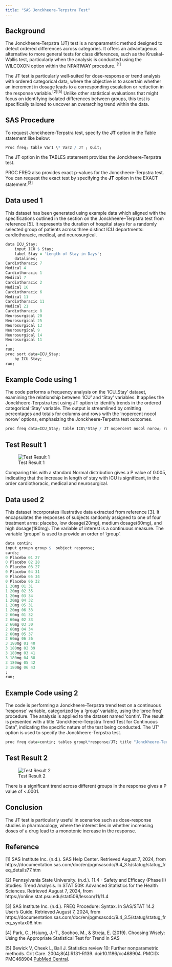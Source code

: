```yaml
---
title: "SAS Jonckheere-Terpstra Test"
---
```


## Background

The Jonckheere-Terpstra (JT) test is a nonparametric method designed to detect ordered differences across categories. It offers an advantageous alternative to more general tests for class differences, such as the Kruskal-Wallis test, particularly when the analysis is conducted using the WILCOXON option within the NPAR1WAY procedure. $^{[1]}$

The JT test is particularly well-suited for dose-response or trend analysis with ordered categorical data, where the objective is to ascertain whether an increment in dosage leads to a corresponding escalation or reduction in the response variable.$^{[2]}$$^{[5]}$ Unlike other statistical evaluations that might focus on identifying isolated differences between groups, this test is specifically tailored to uncover an overarching trend within the data.

## SAS Procedure

To request Jonckheere-Terpstra test, specify the **JT** option in the Table statement like below:

```r
Proc freq; table Var1 \* Var2 / JT ; Quit;
```

The JT option in the TABLES statement provides the Jonckheere-Terpstra test.

PROC FREQ also provides exact p-values for the Jonckheere-Terpstra test. You can request the exact test by specifying the **JT** option in the EXACT statement.$^{[3]}$

## Data used 1

This dataset has been generated using example data which aligned with the specifications outlined in the section on the Jonckheere–Terpstra test from reference \[5\]. It represents the duration of hospital stays for a randomly selected group of patients across three distinct ICU departments: cardiothoracic, medical, and neurosurgical.

```r
data ICU_Stay;
    input ICU $ Stay;
    label Stay = 'Length of Stay in Days';
    datalines;
Cardiothoracic 7
Medical 4
Cardiothoracic 1
Medical 7
Cardiothoracic 2
Medical 16
Cardiothoracic 6
Medical 11
Cardiothoracic 11
Medical 21
Cardiothoracic 8
Neurosurgical 20
Neurosurgical 25
Neurosurgical 13
Neurosurgical 9
Neurosurgical 14
Neurosurgical 11
;
run;
proc sort data=ICU_Stay;
    by ICU Stay;
run;
```


## Example Code using 1

The code performs a frequency analysis on the 'ICU_Stay' dataset, examining the relationship between 'ICU' and 'Stay' variables. It applies the Jonckheere-Terpstra test using JT option to identify trends in the ordered categorical 'Stay' variable. The output is streamlined by omitting percentages and totals for columns and rows with the 'nopercent nocol norow' options, emphasizing the Jonckheere-Terpstra test outcomes.

```r
proc freq data=ICU_Stay; table ICU\*Stay / JT nopercent nocol norow; run;

```

## Test Result 1

![Test Result 1](../../CAMIS/images/jonchkheere_terpstra/result1.png "Test Result 1")

Comparing this with a standard Normal distribution gives a P value of 0.005, indicating that the increase in length of stay with ICU is significant, in the order cardiothoracic, medical and neurosurgical.

## Data used 2

This dataset incorporates illustrative data extracted from reference \[3\]. It encapsulates the responses of subjects randomly assigned to one of four treatment arms: placebo, low dosage(20mg), medium dosage(60mg), and high dosage(180mg). The variable of interest is a continuous measure. The variable 'groupn' is used to provide an order of 'group'.

```r
data contin;
input groupn group $  subject response;
cards;
0 Placebo 01 27
0 Placebo 02 28
0 Placebo 03 27
0 Placebo 04 31
0 Placebo 05 34
0 Placebo 06 32
1 20mg 01 31
1 20mg 02 35
1 20mg 03 34
1 20mg 04 32
1 20mg 05 31
1 20mg 06 33
2 60mg 01 32
2 60mg 02 33
2 60mg 03 30
2 60mg 04 34
2 60mg 05 37
2 60mg 06 36
3 180mg 01 40
3 180mg 02 39
3 180mg 03 41
3 180mg 04 38
3 180mg 05 42
3 180mg 06 43
;
run;
```

## Example Code using 2

The code is performing a Jonckheere-Terpstra trend test on a continuous 'response' variable, categorized by a 'group' variable, using the 'proc freq' procedure. The analysis is applied to the dataset named 'contin'. The result is presented with a title "Jonckheere-Terpstra Trend Test for Continuous Data", indicating the specific nature of the test being conducted. The 'JT' option is used to specify the Jonckheere-Terpstra test.

```r
proc freq data=contin; tables group\*response/JT; title "Jonckheere-Terpstra Trend Test for Continuous Data"; run;
```
## Test Result 2

![Test Result 2](../../CAMIS/images/jonchkheere_terpstra/result2.png "Test Result 2")

There is a significant trend across different groups in the response gives a P value of <.0001.

## Conclusion

The JT test is particularly useful in scenarios such as dose-response studies in pharmacology, where the interest lies in whether increasing doses of a drug lead to a monotonic increase in the response.

## Reference

\[1\] SAS Institute Inc. (n.d.). SAS Help Center. Retrieved August 7, 2024, from https://documentation.sas.com/doc/en/pgmsascdc/9.4_3.5/statug/statug_freq_details77.htm

\[2\] Pennsylvania State University. (n.d.). 11.4 - Safety and Efficacy (Phase II) Studies: Trend Analysis. In STAT 509: Advanced Statistics for the Health Sciences. Retrieved August 7, 2024, from https://online.stat.psu.edu/stat509/lesson/11/11.4

\[3\] SAS Institute Inc. (n.d.). FREQ Procedure: Syntax. In SAS/STAT 14.2 User's Guide. Retrieved August 7, 2024, from https://documentation.sas.com/doc/en/pgmsascdc/9.4_3.5/statug/statug_freq_syntax08.htm

\[4\] Park, C., Hsiung, J.-T., Soohoo, M., & Streja, E. (2019). Choosing Wisely: Using the Appropriate Statistical Test for Trend in SAS

\[5\] Bewick V, Cheek L, Ball J. Statistics review 10: Further nonparametric methods. Crit Care. 2004;8(4):R131-R139. doi:10.1186/cc468904. PMCID: PMC468904.[PubMed Central](https://www.ncbi.nlm.nih.gov/pmc/articles/PMC468904/).
